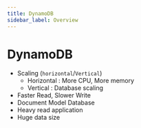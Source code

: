 ```yaml
---
title: DynamoDB
sidebar_label: Overview
---
```


# DynamoDB

- Scaling (`horizontal`/`Vertical`)
  - Horizontal : More CPU, More memory
  - Vertical : Database scaling
- Faster Read, Slower Write
- Document Model Database
- Heavy read application
- Huge data size
